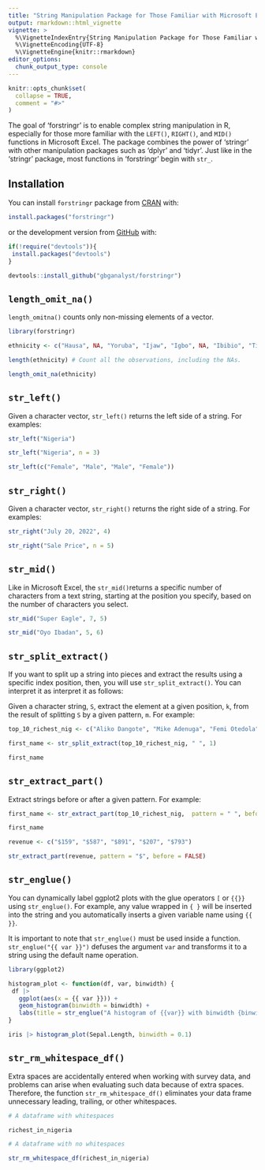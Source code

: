 ---
title: "String Manipulation Package for Those Familiar with Microsoft Excel"
output: rmarkdown::html_vignette
vignette: >
  %\VignetteIndexEntry{String Manipulation Package for Those Familiar with Microsoft Excel}
  %\VignetteEncoding{UTF-8}
  %\VignetteEngine{knitr::rmarkdown}
editor_options: 
  chunk_output_type: console
---

```{r, include = FALSE}
knitr::opts_chunk$set(
  collapse = TRUE,
  comment = "#>"
)
```

The goal of 'forstringr' is to enable complex string manipulation in R, especially for those more familiar with the `LEFT()`, `RIGHT()`, and `MID()` functions in Microsoft Excel. The package combines the power of 'stringr' with other manipulation packages such as 'dplyr' and 'tidyr'. Just like in the 'stringr' package, most functions in 'forstringr' begin with `str_`.

## Installation

You can install `forstringr` package from [CRAN](https://cran.r-project.org/) with:

```{r eval = FALSE}
install.packages("forstringr")

```

or the development version from [GitHub](https://github.com/) with:

``` r
if(!require("devtools")){
 install.packages("devtools")
}

devtools::install_github("gbganalyst/forstringr")
```

## `length_omit_na()`

`length_omitna()` counts only non-missing elements of a vector.

```{r example1}
library(forstringr)

ethnicity <- c("Hausa", NA, "Yoruba", "Ijaw", "Igbo", NA, "Ibibio", "Tiv", "Fulani", "Kanuri", "Others")

length(ethnicity) # Count all the observations, including the NAs.

length_omit_na(ethnicity)
```

## `str_left()`

Given a character vector, `str_left()` returns the left side of a string. For examples:

```{r example2}

str_left("Nigeria")

str_left("Nigeria", n = 3)

str_left(c("Female", "Male", "Male", "Female"))
```

## `str_right()`

Given a character vector, `str_right()` returns the right side of a string. For examples:

```{r example3}

str_right("July 20, 2022", 4)

str_right("Sale Price", n = 5)
```

## `str_mid()`

Like in Microsoft Excel, the `str_mid()`returns a specific number of characters from a text string, starting at the position you specify, based on the number of characters you select.

```{r example4}
str_mid("Super Eagle", 7, 5)

str_mid("Oyo Ibadan", 5, 6)
```

## `str_split_extract()`

If you want to split up a string into pieces and extract the results using a specific index position, then, you will use `str_split_extract()`. You can interpret it as interpret it as follows:

Given a character string, `S`, extract the element at a given position, `k`, from the result of splitting `S` by a given pattern, `m`. For example:

```{r example5a}
top_10_richest_nig <- c("Aliko Dangote", "Mike Adenuga", "Femi Otedola", "Arthur Eze", "Abdulsamad Rabiu", "Cletus Ibeto", "Orji Uzor Kalu", "ABC Orjiakor", "Jimoh Ibrahim", "Tony Elumelu")

first_name <- str_split_extract(top_10_richest_nig, " ", 1)

first_name
```

## `str_extract_part()`

Extract strings before or after a given pattern. For example:

```{r example5b}
first_name <- str_extract_part(top_10_richest_nig,  pattern = " ", before = TRUE)

first_name

revenue <- c("$159", "$587", "$891", "$207", "$793")

str_extract_part(revenue, pattern = "$", before = FALSE)
```


## `str_englue()`

You can dynamically label ggplot2 plots with the glue operators `[` or `{{}}` using `str_englue()`. For example, any value wrapped in `{ }` will be inserted into the string and you automatically inserts a given variable name using `{{ }}`.

It is important to note that `str_englue()` must be used inside a function. `str_englue("{{ var }}")` defuses the argument `var` and transforms it to a string using the default name operation.


```{r example 6, warning=FALSE, fig.width= 5.6, fig.height= 5}
library(ggplot2)

histogram_plot <- function(df, var, binwidth) {
 df |>
   ggplot(aes(x = {{ var }})) +
   geom_histogram(binwidth = binwidth) +
   labs(title = str_englue("A histogram of {{var}} with binwidth {binwidth}"))
}

iris |> histogram_plot(Sepal.Length, binwidth = 0.1)
```

## `str_rm_whitespace_df()`

Extra spaces are accidentally entered when working with survey data, and problems can arise when evaluating such data because of extra spaces. Therefore, the function `str_rm_whitespace_df()` eliminates your data frame unnecessary leading, trailing, or other whitespaces.

```{r example 6a}
# A dataframe with whitespaces

richest_in_nigeria
```
```{r example6b}
# A dataframe with no whitespaces

str_rm_whitespace_df(richest_in_nigeria)
```
